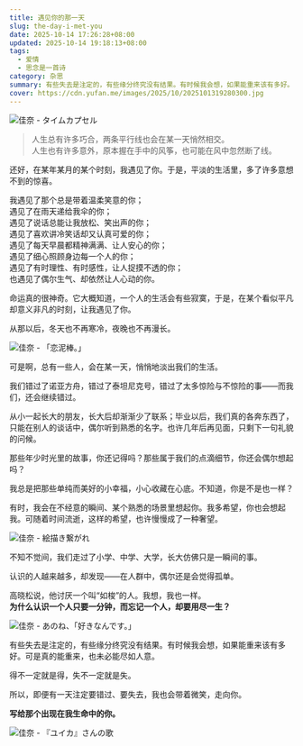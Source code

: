 ```yaml
---
title: 遇见你的那一天
slug: the-day-i-met-you
date: 2025-10-14 17:26:28+08:00
updated: 2025-10-14 19:18:13+08:00
tags:
  - 爱情
  - 思念是一首诗
category: 杂思
summary: 有些失去是注定的，有些缘分终究没有结果。有时候我会想，如果能重来该有多好。可是真的能重来，也未必能尽如人意。
cover: https://cdn.yufan.me/images/2025/10/2025101319280300.jpg
---
```


![佳奈 - タイムカプセル](https://cdn.yufan.me/images/2025/10/2025101319285800.jpg)

<MusicPlayer id={2654774730} />

> 人生总有许多巧合，两条平行线也会在某一天悄然相交。<br />
> 人生也有许多意外，原本握在手中的风筝，也可能在风中忽然断了线。

还好，在某年某月的某个时刻，我遇见了你。于是，平淡的生活里，多了许多意想不到的惊喜。

我遇见了那个总是带着温柔笑意的你；<br />
遇见了在雨天递给我伞的你；<br />
遇见了说话总能让我放松、笑出声的你；<br />
遇见了喜欢讲冷笑话却又认真可爱的你；<br />
遇见了每天早晨都精神满满、让人安心的你；<br />
遇见了细心照顾身边每一个人的你；<br />
遇见了有时理性、有时感性，让人捉摸不透的你；<br />
也遇见了偶尔生气、却依然让人心动的你。

命运真的很神奇。它大概知道，一个人的生活会有些寂寞，于是，在某个看似平凡却意义非凡的时刻，让我遇见了你。

从那以后，冬天也不再寒冷，夜晚也不再漫长。

![佳奈 - 「恋泥棒。」](https://cdn.yufan.me/images/2025/10/2025101319301200.jpg)

可是啊，总有一些人，会在某一天，悄悄地淡出我们的生活。

我们错过了诺亚方舟，错过了泰坦尼克号，错过了太多惊险与不惊险的事——而我们，还会继续错过。

从小一起长大的朋友，长大后却渐渐少了联系；毕业以后，我们真的各奔东西了，只能在别人的谈话中，偶尔听到熟悉的名字。也许几年后再见面，只剩下一句礼貌的问候。

那些年少时光里的故事，你还记得吗？那些属于我们的点滴细节，你还会偶尔想起吗？

我总是把那些单纯而美好的小幸福，小心收藏在心底。不知道，你是不是也一样？

有时，我会在不经意的瞬间、某个熟悉的场景里想起你。我多希望，你也会想起我。可随着时间流逝，这样的希望，也许慢慢成了一种奢望。

![佳奈 - 絵描き繋がれ](https://cdn.yufan.me/images/2025/10/2025101319245700.jpg)

不知不觉间，我们走过了小学、中学、大学，长大仿佛只是一瞬间的事。

认识的人越来越多，却发现——在人群中，偶尔还是会觉得孤单。

高晓松说，他讨厌一个叫“如梭”的人。我想，我也一样。<br />
**为什么认识一个人只要一分钟，而忘记一个人，却要用尽一生？**

![佳奈 - あのね、「好きなんです。」](https://cdn.yufan.me/images/2025/10/2025101319263200.jpg)

有些失去是注定的，有些缘分终究没有结果。有时候我会想，如果能重来该有多好。可是真的能重来，也未必能尽如人意。

得不一定就是得，失不一定就是失。

所以，即便有一天注定要错过、要失去，我也会带着微笑，走向你。

**写给那个出现在我生命中的你。**

![佳奈 - 『ユイカ』さんの歌](https://cdn.yufan.me/images/2025/10/2025101319313100.jpg)
